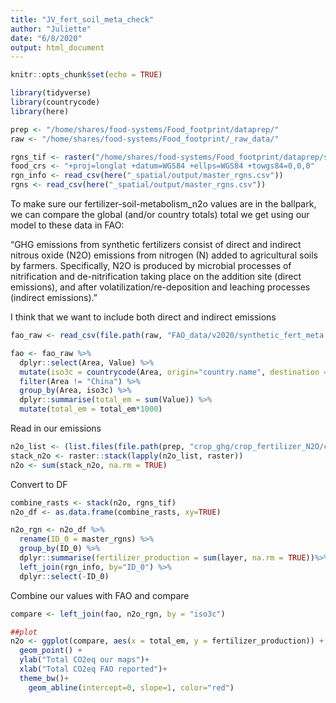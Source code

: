 ```yaml
---
title: "JV_fert_soil_meta_check"
author: "Juliette"
date: "6/8/2020"
output: html_document
---
```


```r
knitr::opts_chunk$set(echo = TRUE)

library(tidyverse)
library(countrycode)
library(here)

prep <- "/home/shares/food-systems/Food_footprint/dataprep/"
raw <- "/home/shares/food-systems/Food_footprint/_raw_data/"

rgns_tif <- raster("/home/shares/food-systems/Food_footprint/dataprep/spatial/master_rgns.tif")
food_crs <- "+proj=longlat +datum=WGS84 +ellps=WGS84 +towgs84=0,0,0"
rgn_info <- read_csv(here("_spatial/output/master_rgns.csv"))
rgns <- read_csv(here("_spatial/output/master_rgns.csv"))

```

To make sure our fertilizer-soil-metabolism_n2o values are in the ballpark, we can compare the global (and/or country totals) total we get using our model to these data in FAO: 

"GHG emissions from synthetic fertilizers consist of direct and indirect nitrous oxide (N2O) emissions from nitrogen (N) added to agricultural soils by farmers. Specifically, N2O is produced by microbial processes of nitrification and de-nitrification taking place on the addition site (direct emissions), and after volatilization/re-deposition and leaching processes (indirect emissions)."

I think that we want to include both direct and indirect emissions

```r
fao_raw <- read_csv(file.path(raw, "FAO_data/v2020/synthetic_fert_meta.csv"))

fao <- fao_raw %>% 
  dplyr::select(Area, Value) %>% 
  mutate(iso3c = countrycode(Area, origin="country.name", destination = "iso3c")) %>% 
  filter(Area != "China") %>% 
  group_by(Area, iso3c) %>% 
  dplyr::summarise(total_em = sum(Value)) %>% 
  mutate(total_em = total_em*1000)

```

Read in our emissions
```r

n2o_list <- (list.files(file.path(prep, "crop_ghg/crop_fertilizer_N2O/co2_eq"), full = TRUE))
stack_n2o <- raster::stack(lapply(n2o_list, raster))
n2o <- sum(stack_n2o, na.rm = TRUE)

```

Convert to DF
```r

combine_rasts <- stack(n2o, rgns_tif)
n2o_df <- as.data.frame(combine_rasts, xy=TRUE)   

n2o_rgn <- n2o_df %>% 
  rename(ID_0 = master_rgns) %>%
  group_by(ID_0) %>% 
  dplyr::summarise(fertilizer_production = sum(layer, na.rm = TRUE))%>%
  left_join(rgn_info, by="ID_0") %>% 
  dplyr::select(-ID_0)

```

Combine our values with FAO and compare
```r
compare <- left_join(fao, n2o_rgn, by = "iso3c")

##plot
n2o <- ggplot(compare, aes(x = total_em, y = fertilizer_production)) +
  geom_point() +
  ylab("Total CO2eq our maps")+
  xlab("Total CO2eq FAO reported")+
  theme_bw()+
    geom_abline(intercept=0, slope=1, color="red")
```















